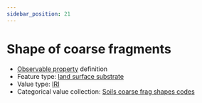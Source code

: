 ```yaml
---
sidebar_position: 21
---
```



# Shape of coarse fragments

- [Observable property](/viewers/dawe-vocabs?uri=https://linked.data.gov.au/def/nrm/13c64e0f-4e24-4081-9744-2744599914c9) definition
- Feature type: [land surface substrate](http://linked.data.gov.au/def/tern-cv/aef12cd6-3826-4988-a54c-8578d3fb4c8d)
- Value type: [IRI](https://w3id.org/tern/ontologies/tern/IRI)
- Categorical value collection: [Soils coarse frag shapes codes](/viewers/dawe-vocabs?uri=https://linked.data.gov.au/def/nrm/5f1dfe31-57a7-4916-bfc2-f42c9ae1ddba)

<Example
  protocolModule="plot-soil-description"
  observableProperty="https://linked.data.gov.au/def/nrm/13c64e0f-4e24-4081-9744-2744599914c9"
/>
